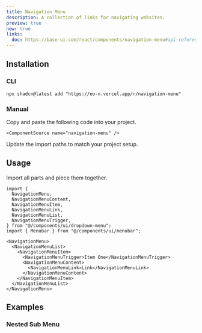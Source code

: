 ```yaml
---
title: Navigation Menu
description: A collection of links for navigating websites.
preview: true
new: true
links:
  doc: https://base-ui.com/react/components/navigation-menu#api-reference
---
```


<ComponentTabs name="navigation-menu-demo" />

## Installation

### CLI

```package-install
npx shadcn@latest add "https://eo-n.vercel.app/r/navigation-menu"
```

### Manual

<Steps>

  <Step>
    Copy and paste the following code into your project.

    <ComponentSource name="navigation-menu" />

  </Step>
  
  <Step>Update the import paths to match your project setup.</Step>

</Steps>

## Usage

Import all parts and piece them together.

```tsx
import {
  NavigationMenu,
  NavigationMenuContent,
  NavigationMenuItem,
  NavigationMenuLink,
  NavigationMenuList,
  NavigationMenuTrigger,
} from "@/components/ui/dropdown-menu";
import { Menubar } from "@/components/ui/menubar";
```

```tsx
<NavigationMenu>
  <NavigationMenuList>
    <NavigationMenuItem>
      <NavigationMenuTrigger>Item One</NavigationMenuTrigger>
      <NavigationMenuContent>
        <NavigationMenuLink>Link</NavigationMenuLink>
      </NavigationMenuContent>
    </NavigationMenuItem>
  </NavigationMenuList>
</NavigationMenu>
```

## Examples

### Nested Sub Menu

<ComponentTabs name="navigation-menu-nested" />
